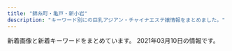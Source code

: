 ```yaml
---
title: "錦糸町・亀戸・新小岩"
description: "キーワード別にの巨乳アジアン・チャイナエステ嬢情報をまとめました。"
---
```


新着画像と新着キーワードをまとめています。
2021年03月10日の情報です。

<DmmAffiliateIns />
<KeywordTable
  shops={
    [
    {
        "keywords": {
            "D": 3,
            "86": 3
        },
        "station": "JR\u5c0f\u5ca9\u99c5",
        "name": "\u3042\u3044\u3053",
        "img_links": [
            "http://www.aierwtbn.xyz/picture/face.png",
            "http://www.aierwtbn.xyz/uploads/210223/1-210223145K0W7.jpg",
            "http://www.aierwtbn.xyz/picture/pick.png",
            "http://www.aierwtbn.xyz/picture/bj2.jpg",
            "http://www.aierwtbn.xyz/picture/r3.jpg",
            "http://www.aierwtbn.xyz/uploads/210223/1-210223145H63H.jpg",
            "http://www.aierwtbn.xyz/uploads/210223/1-210223145KR53.jpg",
            "http://www.aierwtbn.xyz/picture/r2.jpg",
            "http://www.aierwtbn.xyz/uploads/210223/1-210223145I5F4.jpg",
            "http://www.aierwtbn.xyz/picture/top.png",
            "http://www.aierwtbn.xyz/picture/end.png",
            "http://www.aierwtbn.xyz/picture/r4.jpg",
            "http://www.aierwtbn.xyz/uploads/210223/1-210223145F5H5.jpg",
            "http://www.aierwtbn.xyz/uploads/210223/1-210223145G3595.jpg",
            "http://www.aierwtbn.xyz/picture/r5.jpg",
            "http://www.aierwtbn.xyz/picture/news.png",
            "http://www.aierwtbn.xyz/picture/r1.jpg",
            "http://www.aierwtbn.xyz/picture/s_staff.jpg"
        ],
        "url": "http://www.aierwtbn.xyz/"
    },
    {
        "keywords": {},
        "station": "JR\u4e80\u6238\u99c5\u6771\u53e3",
        "url": "http://mirage.sweet-relaxation.com/",
        "img_links": [
            "http://mirage.sweet-relaxation.com/img/slick/sl-6.jpg",
            "http://mirage.sweet-relaxation.com/img/treatment/body-01.jpg",
            "http://mirage.sweet-relaxation.com/img/slick/sl-3.jpg",
            "http://mirage.sweet-relaxation.com/img/treatment/ashitsubo-01.jpg",
            "http://mirage.sweet-relaxation.com/img/slick/sl-1.jpg",
            "http://mirage.sweet-relaxation.com/img/treatment/aroma-01.jpg",
            "http://mirage.sweet-relaxation.com/img/slick/sl-4.jpg",
            "http://mirage.sweet-relaxation.com/img/slick/sl-5.jpg",
            "http://mirage.sweet-relaxation.com/img/slick/sl-2.jpg",
            "http://mirage.sweet-relaxation.com/img/slick/sl-7.jpg"
        ],
        "name": "Mirage\uff5e\u30df\u30e9\u30fc\u30b8\u30e5\uff5e"
    },
    {
        "keywords": {},
        "img_links": [
            "http://shizuku2009.com/staff/5/1.jpg",
            "http://shizuku2009.com/images/index_17.jpg",
            "http://shizuku2009.com/images/staff_12.jpg",
            "http://shizuku2009.com/staff/2/1.jpg",
            "http://shizuku2009.com/images/index_07.jpg",
            "http://shizuku2009.com/images/index_10.jpg",
            "http://shizuku2009.com/staff/3/1.jpg",
            "http://shizuku2009.com/images/index_14.jpg",
            "http://shizuku2009.com/images/staff_15.jpg",
            "http://shizuku2009.com/staff/1/1.jpg",
            "http://shizuku2009.com/images/index_15.jpg",
            "http://shizuku2009.com/images/index_06.jpg",
            "http://shizuku2009.com/images/index_20.jpg",
            "http://shizuku2009.com/images/index_09.jpg",
            "http://shizuku2009.com/staff/4/1.jpg",
            "http://shizuku2009.com/images/index_02.jpg",
            "http://shizuku2009.com/images/index_13.jpg",
            "http://shizuku2009.com/staff/6/1.jpg",
            "http://shizuku2009.com/images/index_05.jpg",
            "http://shizuku2009.com/images/index_19.jpg",
            "http://shizuku2009.com/images/index_04.jpg",
            "http://shizuku2009.com/images/index_08.jpg",
            "http://shizuku2009.com/images/service_13.jpg"
        ],
        "name": "\u79cb",
        "station": "\u9752\u7825\u99c5A2\u51fa\u53e3",
        "url": "http://shizuku2009.com/"
    },
    {
        "keywords": {
            "\u5de8\u4e73": 13,
            "C": 41,
            "83": 13,
            "\u4e73": 13,
            "82": 13,
            "94": 13,
            "90": 26,
            "E": 13
        },
        "url": "http://hani-est.xyz/",
        "station": "\u897f\u5927\u5cf6\u99c5A1\u51fa\u53e3",
        "img_links": [
            "http://hani-est.xyz/images/g2.jpg",
            "http://hani-est.xyz/images/g4.jpg",
            "http://hani-est.xyz/images/zi-newface.png",
            "http://hani-est.xyz/images/zi-staff.png",
            "http://hani-est.xyz/images/zi-service.png",
            "http://hani-est.xyz/images/g6.jpg",
            "http://hani-est.xyz/images/new1.jpg",
            "http://hani-est.xyz/images/zi-ao.png",
            "http://hani-est.xyz/images/zi-pri.png",
            "http://hani-est.xyz/images/top.jpg",
            "http://hani-est.xyz/images/g5.jpg",
            "http://hani-est.xyz/images/banna2.jpg",
            "http://hani-est.xyz/images/g1.jpg",
            "http://hani-est.xyz/images/banna.jpg",
            "http://hani-est.xyz/images/a1.jpg",
            "http://hani-est.xyz/images/banna1.jpg"
        ],
        "name": "\u871c\u82b1"
    },
    {
        "station": "JR\u5c0f\u5ca9\u99c5\u5317\u53e3",
        "name": "\u30de\u30ea\u30a2\u30d9\u30fc\u30e9",
        "img_links": [
            "http://mariabella.ies.fun/images/news.jpg",
            "http://mariabella.ies.fun/images/ac2.jpg",
            "http://mariabella.ies.fun/images/r05.jpg",
            "http://mariabella.ies.fun/images/info.jpg",
            "http://mariabella.ies.fun/photos/sites/45/2020/01/2020012420100278.jpeg",
            "http://mariabella.ies.fun/images/r06.jpg",
            "http://mariabella.ies.fun/images/mobile.jpg",
            "http://mariabella.ies.fun/images/r04.jpg",
            "http://mariabella.ies.fun/photos/sites/45/2019/09/2019092717170772.jpeg",
            "http://mariabella.ies.fun/images/pick.jpg",
            "http://mariabella.ies.fun/images/ac3.jpg",
            "http://mariabella.ies.fun/images/r02.jpg",
            "http://mariabella.ies.fun/images/r01.jpg",
            "http://mariabella.ies.fun/images/r03.jpg",
            "http://mariabella.ies.fun/photos/sites/45/2019/09/2019091016323921.jpeg",
            "http://mariabella.ies.fun/images/top.png",
            "http://mariabella.ies.fun/images/ac1.jpg",
            "http://mariabella.ies.fun/images/s-staff.jpg",
            "http://mariabella.ies.fun/photos/sites/45/2018/06/2018062706422857.jpg",
            "http://mariabella.ies.fun/images/s-recriut.jpg",
            "http://mariabella.ies.fun/images/r09.jpg",
            "http://mariabella.ies.fun/images/mobile1.jpg",
            "http://mariabella.ies.fun/images/r07.jpg"
        ],
        "url": "http://mariabella.ies.fun/",
        "keywords": {
            "E": 3,
            "\u30bb\u30af\u30b7\u30fc": 3
        }
    },
    {
        "keywords": {},
        "img_links": [
            "http://dccompanyqoo10.cafe24.com/tiffany/images/common/header.png",
            "http://dccompanyqoo10.cafe24.com/tiffany/images/top/store_bg.png",
            "http://dccompanyqoo10.cafe24.com/tiffany/images/store/store.png"
        ],
        "station": "JR\u9326\u7cf8\u753a\u99c5\u5357\u53e3",
        "url": "http://cherry-esthe.com/",
        "name": "Cherry"
    },
    {
        "img_links": [
            "http://www.o-miyabi.com/s/images/pc.png",
            "http://www.o-miyabi.com/images/index_05.jpg",
            "http://www.o-miyabi.com/images/index_03.jpg",
            "http://www.o-miyabi.com/images/staff_09.jpg",
            "http://www.o-miyabi.com/images/upload/thumb/7713de024ddc43e7.jpg",
            "http://www.o-miyabi.com/images/upload/thumb/72ffa1fb925d394b.jpg",
            "http://www.o-miyabi.com/images/upload/thumb/0981f77ac0a1e07f.jpg",
            "http://www.o-miyabi.com/s/image/nav_sys.png",
            "http://www.o-miyabi.com/images/upload/thumb/928147996b3538a2.jpg",
            "http://www.o-miyabi.com/s/uploads/02.jpg",
            "http://www.o-miyabi.com/s/images/slider/3.jpg",
            "http://www.o-miyabi.com/images/index_18.jpg",
            "http://www.o-miyabi.com/images/rec.jpg",
            "http://www.o-miyabi.com/s/image/nav_top.png",
            "http://www.o-miyabi.com/images/movie_09.jpg",
            "http://www.o-miyabi.com/s/images/slider/1.jpg",
            "http://www.o-miyabi.com/images/index_07.jpg",
            "http://www.o-miyabi.com/images/info_09.jpg",
            "http://www.o-miyabi.com/s/images/okubokomachi.jpg",
            "http://www.o-miyabi.com/s/images/service_07.png",
            "http://www.o-miyabi.com/s/images/t3.jpg",
            "http://www.o-miyabi.com/s/uploads/04.jpg",
            "http://www.o-miyabi.com/images/index_02.jpg",
            "http://www.o-miyabi.com/images/index_10.jpg",
            "http://www.o-miyabi.com/images/index_13.jpg",
            "http://www.o-miyabi.com/s/images/top_2.jpg",
            "http://www.o-miyabi.com/s/uploads/07.jpg",
            "http://www.o-miyabi.com/s/uploads/03.jpg",
            "http://www.o-miyabi.com/images/upload/thumb/301c9a35b11a384f.jpg",
            "http://www.o-miyabi.com/s/uploads/06.jpg",
            "http://www.o-miyabi.com/s/images/t1.jpg",
            "http://www.o-miyabi.com/s/images/t2.jpg",
            "http://www.o-miyabi.com/images/index_19.jpg",
            "http://www.o-miyabi.com/s/image/nav_manga.png",
            "http://www.o-miyabi.com/images/upload/thumb/04d21d82d11bc049.jpg",
            "http://www.o-miyabi.com/images/info.jpg",
            "http://www.o-miyabi.com/images/upload/thumb/1a8371be7358f1df.jpg",
            "http://www.o-miyabi.com/girl/01.jpg",
            "http://www.o-miyabi.com/s/images/slider/next.png",
            "http://www.o-miyabi.com/images/index_16.jpg",
            "http://www.o-miyabi.com/s/images/iphone.png",
            "http://www.o-miyabi.com/images/index_14.jpg",
            "http://www.o-miyabi.com/images/upload/thumb/db15ea2226867103.jpg",
            "http://www.o-miyabi.com/images/index_04.jpg",
            "http://www.o-miyabi.com/s/image/nav_topics.png",
            "http://www.o-miyabi.com/images/index_06.jpg",
            "http://www.o-miyabi.com/images/upload/thumb/0dc07af1006255fa.jpg",
            "http://www.o-miyabi.com/s/uploads/08.jpg",
            "http://www.o-miyabi.com/s/images/tel.png",
            "http://www.o-miyabi.com/s/images/service_01.png",
            "http://www.o-miyabi.com/s/images/slider/2.jpg",
            "http://www.o-miyabi.com/images/rec_09.jpg",
            "http://www.o-miyabi.com/s/image/nav_hotel.png",
            "http://www.o-miyabi.com/s/images/slider/prev.png",
            "http://www.o-miyabi.com/images/info_02.jpg",
            "http://www.o-miyabi.com/s/images/service_03.png",
            "http://www.o-miyabi.com/s/uploads/01.jpg",
            "http://www.o-miyabi.com/images/upload/thumb/57af63e7ff71466b.jpg",
            "http://www.o-miyabi.com/s/image/nav_cast.png",
            "http://www.o-miyabi.com/images/upload/thumb/6fceb6aef71115ac.jpg",
            "http://www.o-miyabi.com/images/index_01.jpg",
            "http://www.o-miyabi.com/images/index_09.jpg",
            "http://www.o-miyabi.com/images/upload/thumb/6d7987cae648e809.jpg",
            "http://www.o-miyabi.com/images/upload/thumb/51d074f8f9cdb905.jpg",
            "http://www.o-miyabi.com/images/upload/thumb/e12bb065f2380463.jpg"
        ],
        "station": "JR\u65b0\u5c0f\u5ca9\u99c5\u5357\u53e3",
        "name": "\u96c5\u82b3",
        "keywords": {
            "H": 2,
            "D": 4,
            "98": 2,
            "C": 12,
            "86": 2,
            "89": 6,
            "84": 2,
            "85": 4
        },
        "url": "http://www.o-miyabi.com/"
    },
    {
        "img_links": [
            "http://miyabi-aroma.xyz/images/nav/nav-sys.jpg",
            "http://miyabi-aroma.xyz/images/staff/3/rina.jpg",
            "http://miyabi-aroma.xyz/images/staff/3/yaya2.jpg",
            "http://miyabi-aroma.xyz/images/3/1.jpg",
            "http://miyabi-aroma.xyz/images/staff/3/miya2.jpg",
            "http://miyabi-aroma.xyz/images/staff/3/miya.jpg",
            "http://miyabi-aroma.xyz/images/index-rose_02.png",
            "http://miyabi-aroma.xyz/images/index-rose_09.png",
            "http://miyabi-aroma.xyz/images/staff/3/rina2.jpg",
            "http://miyabi-aroma.xyz/images/staff/3/yami.jpg",
            "http://miyabi-aroma.xyz/images/nav/nav-info.jpg",
            "http://miyabi-aroma.xyz/images/index-rose_04.png",
            "http://miyabi-aroma.xyz/images/1801706901.jpg",
            "http://miyabi-aroma.xyz/images/index-rose_13.png",
            "http://miyabi-aroma.xyz/images/staff/3/yaya1.jpg",
            "http://miyabi-aroma.xyz/images/nav/nav-staff.jpg",
            "http://miyabi-aroma.xyz/images/3/2.jpg",
            "http://miyabi-aroma.xyz/images/nav/nav-job.jpg",
            "http://miyabi-aroma.xyz/images/shishu/se2.jpg",
            "http://miyabi-aroma.xyz/images/staff/3/kiki.jpg",
            "http://miyabi-aroma.xyz/images/11.png",
            "http://miyabi-aroma.xyz/images/shishu/se1.jpg",
            "http://miyabi-aroma.xyz/images/staff/3/ami2.jpg",
            "http://miyabi-aroma.xyz/images/staff/3/ami.jpg",
            "http://miyabi-aroma.xyz/images/index-rose_07.png",
            "http://miyabi-aroma.xyz/images/staff/3/kiki2.jpg"
        ],
        "url": "http://miyabi-aroma.xyz/",
        "station": "JR\u4e80\u6238\u99c5\u6771\u53e3",
        "keywords": {
            "C": 7
        },
        "name": "\u685c"
    },
    {
        "station": "JR\u9326\u7cf8\u753a\u99c5",
        "img_links": [
            "http://nanaesute.pw/images/flash.jpg",
            "http://nanaesute.pw/images/g3.jpg",
            "http://nanaesute.pw/images/top_bn2.jpg",
            "http://nanaesute.pw/images/side3.png",
            "http://nanaesute.pw/images/flash1.jpg",
            "http://nanaesute.pw/images/g1.jpg",
            "http://nanaesute.pw/images/top.png",
            "http://nanaesute.pw/images/top_bn1.jpg"
        ],
        "name": "\u306a\u306a",
        "url": "http://nanaesute.pw/",
        "keywords": {
            "C": 7
        }
    },
    {
        "name": "Aria\uff5e\u30a2\u30ea\u30a2\uff5e",
        "station": "JR\u5c0f\u5ca9\u99c5\u5317\u53e3",
        "keywords": {},
        "img_links": [
            "http://aria.tokyo-relaxtime.asia/img/cast/yuri-03.jpg",
            "http://aria.tokyo-relaxtime.asia/img/slick/st-4.jpg",
            "http://aria.tokyo-relaxtime.asia/img/cast/miki-01.jpg",
            "http://aria.tokyo-relaxtime.asia/img/cast/rina-04.jpg",
            "http://aria.tokyo-relaxtime.asia/img/cast/aki-02.jpg",
            "http://aria.tokyo-relaxtime.asia/img/cast/yumi-02.jpg",
            "http://aria.tokyo-relaxtime.asia/img/cast/aya-02.jpg",
            "http://aria.tokyo-relaxtime.asia/img/cast/apple-04.jpg",
            "http://aria.tokyo-relaxtime.asia/img/cast/nana-04.jpg",
            "http://aria.tokyo-relaxtime.asia/img/cast/coco-03.jpg",
            "http://aria.tokyo-relaxtime.asia/img/cast/rina-03.jpg",
            "http://aria.tokyo-relaxtime.asia/img/interior/lobby-1.jpg",
            "http://aria.tokyo-relaxtime.asia/img/cast/aki-01.jpg",
            "http://aria.tokyo-relaxtime.asia/img/cast/yuri-01.jpg",
            "http://aria.tokyo-relaxtime.asia/img/cast/risa-04.jpg",
            "http://aria.tokyo-relaxtime.asia/img/cast/nana-01.jpg",
            "http://aria.tokyo-relaxtime.asia/img/cast/aya-03.jpg",
            "http://aria.tokyo-relaxtime.asia/img/interior/corridor-1.jpg",
            "http://aria.tokyo-relaxtime.asia/img/cast/aya-01.jpg",
            "http://aria.tokyo-relaxtime.asia/img/cast/risa-03.jpg",
            "http://aria.tokyo-relaxtime.asia/img/cast/aya-04.jpg",
            "http://aria.tokyo-relaxtime.asia/img/slick/st-1.jpg",
            "http://aria.tokyo-relaxtime.asia/img/cast/yaya-02.jpg",
            "http://aria.tokyo-relaxtime.asia/img/slick/st-3.jpg",
            "http://aria.tokyo-relaxtime.asia/img/cast/aki-03.jpg",
            "http://aria.tokyo-relaxtime.asia/img/cast/nana-03.jpg",
            "http://aria.tokyo-relaxtime.asia/img/slick/st-5.jpg",
            "http://aria.tokyo-relaxtime.asia/img/slick/st-2.jpg",
            "http://aria.tokyo-relaxtime.asia/img/cast/yaya-01.jpg",
            "http://aria.tokyo-relaxtime.asia/img/cast/risa-02.jpg",
            "http://aria.tokyo-relaxtime.asia/img/cast/yumi-03.jpg",
            "http://aria.tokyo-relaxtime.asia/img/cast/nana-02.jpg",
            "http://aria.tokyo-relaxtime.asia/img/cast/miki-02.jpg",
            "http://aria.tokyo-relaxtime.asia/img/cast/rina-02.jpg",
            "http://aria.tokyo-relaxtime.asia/img/cast/yaya-04.jpg",
            "http://aria.tokyo-relaxtime.asia/img/cast/miki-04.jpg",
            "http://aria.tokyo-relaxtime.asia/img/cast/yuri-04.jpg",
            "http://aria.tokyo-relaxtime.asia/img/cast/coco-04.jpg",
            "http://aria.tokyo-relaxtime.asia/img/cast/apple-03.jpg",
            "http://aria.tokyo-relaxtime.asia/img/cast/coco-01.jpg",
            "http://aria.tokyo-relaxtime.asia/img/cast/risa-01.jpg",
            "http://aria.tokyo-relaxtime.asia/img/cast/yumi-01.jpg",
            "http://aria.tokyo-relaxtime.asia/img/cast/miki-03.jpg",
            "http://aria.tokyo-relaxtime.asia/img/cast/apple-01.jpg",
            "http://aria.tokyo-relaxtime.asia/img/cast/coco-02.jpg",
            "http://aria.tokyo-relaxtime.asia/img/cast/aki-04.jpg",
            "http://aria.tokyo-relaxtime.asia/img/cast/yumi-04.jpg",
            "http://aria.tokyo-relaxtime.asia/img/cast/rina-01.jpg",
            "http://aria.tokyo-relaxtime.asia/img/cast/apple-02.jpg",
            "http://aria.tokyo-relaxtime.asia/img/cast/yaya-03.jpg"
        ],
        "url": "http://aria.tokyo-relaxtime.asia/"
    },
    {
        "img_links": [
            "http://y-rlx.net/girl/02.jpg",
            "http://y-rlx.net/girl/09a.jpg",
            "http://y-rlx.net/images/index_11.jpg",
            "http://y-rlx.net/girl/03.jpg",
            "http://y-rlx.net/girl/09.jpg",
            "http://y-rlx.net/images/info.png",
            "http://y-rlx.net/images/acc_16.jpg",
            "http://y-rlx.net/images/acc_tit01.jpg",
            "http://y-rlx.net/girl/07.jpg",
            "http://y-rlx.net/girl/05.jpg",
            "http://y-rlx.net/images/sys_16.jpg",
            "http://y-rlx.net/images/sys.jpg",
            "http://y-rlx.net/images/index_21.jpg",
            "http://y-rlx.net/images/line.jpg",
            "http://y-rlx.net/images/index_19.png",
            "http://y-rlx.net/images/index_10.jpg",
            "http://y-rlx.net/images/index_13.jpg",
            "http://y-rlx.net/images/acc_tit.jpg",
            "http://y-rlx.net/girl/010a.jpg",
            "http://y-rlx.net/images/index_14.png",
            "http://y-rlx.net/images/index_12.jpg",
            "http://y-rlx.net/images/acc_tit03.jpg",
            "http://y-rlx.net/images/index_06.png",
            "http://y-rlx.net/images/index_07.png",
            "http://y-rlx.net/images/03.png",
            "http://y-rlx.net/images/01.png",
            "http://y-rlx.net/images/index_16.png",
            "http://y-rlx.net/girl/010.jpg",
            "http://y-rlx.net/images/staff_16.jpg",
            "http://y-rlx.net/girl/p01.jpg",
            "http://y-rlx.net/girl/05a.jpg",
            "http://y-rlx.net/girl/01.jpg",
            "http://y-rlx.net/images/index_04.png",
            "http://y-rlx.net/images/rex_16.jpg",
            "http://y-rlx.net/images/rec_16.jpg",
            "http://y-rlx.net/images/rec.jpg",
            "http://y-rlx.net/images/index_23.jpg",
            "http://y-rlx.net/images/index_09.jpg",
            "http://y-rlx.net/girl/06.jpg",
            "http://y-rlx.net/girl/07a.jpg",
            "http://y-rlx.net/images/index_02.png",
            "http://y-rlx.net/images/index_08.jpg",
            "http://y-rlx.net/girl/08.jpg",
            "http://y-rlx.net/girl/00.jpg",
            "http://y-rlx.net/images/02.png",
            "http://y-rlx.net/girl/03a.jpg"
        ],
        "name": "\u7f8e\u697d",
        "keywords": {
            "87": 1,
            "85": 1,
            "86": 2,
            "92": 1,
            "90": 1,
            "95": 2,
            "89": 1
        },
        "url": "http://y-rlx.net/",
        "station": "JR\u65b0\u5c0f\u5ca9\u99c5\u5357\u53e3"
    },
    {
        "keywords": {},
        "url": "http://www.hu-wa.work/",
        "name": "Angel\u2019s Smile",
        "img_links": [
            "http://www.hu-wa.work/staff/kaori.jpg",
            "http://www.hu-wa.work/images/tel.jpg",
            "http://www.hu-wa.work/img/natu2.jpg",
            "http://www.hu-wa.work/img/ayumi1.jpg",
            "http://www.hu-wa.work/images/int2.png",
            "http://www.hu-wa.work/images/8.png",
            "http://www.hu-wa.work/images/head.jpg",
            "http://www.hu-wa.work/img/mimi2.jpg",
            "http://www.hu-wa.work/img/mimi1.jpg",
            "http://www.hu-wa.work/staff/natu.jpg",
            "http://www.hu-wa.work/images/4.png",
            "http://www.hu-wa.work/images/s1.png",
            "http://www.hu-wa.work/img/natu1.jpg",
            "http://www.hu-wa.work/images/2.png",
            "http://www.hu-wa.work/staff/yuna.jpg",
            "http://www.hu-wa.work/img/kaori1.jpg",
            "http://www.hu-wa.work/staff/miki.jpg",
            "http://www.hu-wa.work/img/maya1.jpg",
            "http://www.hu-wa.work/staff/ayumi.jpg",
            "http://www.hu-wa.work/images/3.png",
            "http://www.hu-wa.work/images/5.png",
            "http://www.hu-wa.work/images/staff_t.jpg",
            "http://www.hu-wa.work/images/ta.jpg",
            "http://www.hu-wa.work/img/miki1.jpg",
            "http://www.hu-wa.work/images/sys.png",
            "http://www.hu-wa.work/images/interior_t.jpg",
            "http://www.hu-wa.work/staff/maya.jpg",
            "http://www.hu-wa.work/images/6.png",
            "http://www.hu-wa.work/staff/mimi.jpg",
            "http://www.hu-wa.work/images/news.png",
            "http://www.hu-wa.work/images/int1.png",
            "http://www.hu-wa.work/img/yuna1.jpg",
            "http://www.hu-wa.work/images/7.png"
        ],
        "station": "JR\u5c0f\u5ca9\u99c5\u5357\u53e3"
    },
    {
        "station": "JR\u9326\u7cf8\u753a\u5357\u53e3",
        "url": "http://harunohana.jpest.net/",
        "name": "\u6625\u306e\u82b1",
        "img_links": [
            "http://harunohana.jpest.net/uploads//sites/38/2021/02/pick-tit.png",
            "http://harunohana.jpest.net/uploads//sites/38/elementor/thumbs/c1-p3a4bw5e1kwi5v056or06ljv5c0e005xwohq00tseg.jpg",
            "http://harunohana.jpest.net/uploads//sites/38/2021/02/c2.jpg",
            "http://harunohana.jpest.net/uploads//sites/38/2021/02/tel_pickup.png",
            "http://harunohana.jpest.net/uploads//sites/38/2021/02/tel_staff.png",
            "http://harunohana.jpest.net/uploads//sites/38/2021/02/info-tit.png",
            "http://harunohana.jpest.net/uploads//sites/38/2021/03/g1.jpg",
            "http://harunohana.jpest.net/uploads//sites/38/2021/03/1.jpg",
            "http://harunohana.jpest.net/uploads//sites/38/2021/02/ditiao-1.png",
            "http://harunohana.jpest.net/uploads//sites/38/2021/02/tel_info.png",
            "http://harunohana.jpest.net/uploads//sites/38/2021/02/c3.jpg",
            "http://harunohana.jpest.net/uploads//sites/38/2021/02/mobile.jpg",
            "http://harunohana.jpest.net/uploads//sites/38/elementor/thumbs/c3-p3a4c1sf6l483iry9r6rlk4mpn8la6sbxgemvolfd4.jpg",
            "http://harunohana.jpest.net/uploads//sites/38/2021/03/g3.jpg",
            "http://harunohana.jpest.net/uploads//sites/38/2021/03/g2.jpg",
            "http://harunohana.jpest.net/uploads//sites/38/2021/02/mobile-tit.png",
            "http://harunohana.jpest.net/uploads//sites/38/2021/02/xian.jpg",
            "http://harunohana.jpest.net/uploads//sites/38/elementor/thumbs/g3-p3mbdh0sfjb37s5dl0oi5txkdr5uasv3te8udptyvk.jpg",
            "http://harunohana.jpest.net/uploads//sites/38/2021/02/c6.jpg",
            "http://harunohana.jpest.net/uploads//sites/38/2021/02/tel_top.png",
            "http://harunohana.jpest.net/uploads//sites/38/elementor/thumbs/g2-p3mbcgd30zwwmzmmj2u1yl6l7q6iyltkocswnxcbm8.jpg",
            "http://harunohana.jpest.net/uploads//sites/38/elementor/thumbs/c5-p3a4c3o3k96sqqp7ys00qjnjwezbpkzslpplu8in0o.jpg",
            "http://harunohana.jpest.net/uploads//sites/38/elementor/thumbs/g4-p3mbec1gp2hjuwwbjw36y43rzgwycta8xnrv7ujz68.jpg",
            "http://harunohana.jpest.net/uploads//sites/38/elementor/thumbs/c2-p3a4by12f8z2t2xevpk9bl2sc3r4fedekxsoykr020.jpg",
            "http://harunohana.jpest.net/uploads//sites/38/2021/02/c5.jpg",
            "http://harunohana.jpest.net/uploads//sites/38/elementor/thumbs/g1-p3mbbo5xbyuayorl3qn8vsare61ijopmkh8c9mi4sw.jpg",
            "http://harunohana.jpest.net/uploads//sites/38/2021/02/c1.jpg",
            "http://harunohana.jpest.net/uploads//sites/38/2021/02/staff-tit.png",
            "http://harunohana.jpest.net/uploads//sites/38/2021/02/c4.jpg",
            "http://harunohana.jpest.net/uploads//sites/38/2021/02/top-3.png",
            "http://harunohana.jpest.net/uploads//sites/38/2021/02/news-tit.png"
        ],
        "keywords": {
            "C": 22
        }
    },
    {
        "name": "\u30c9\u30e9\u3048\u3082\u3093",
        "station": "JR\u4e80\u6238\u99c5\u5317\u53e3",
        "url": "https://doraimon.tyo.cm/",
        "img_links": [
            "https://doraimon.tyo.cm/images/link.jpg",
            "https://doraimon.tyo.cm/photos/sites/32/2021/03/2021030207304862.jpg",
            "https://doraimon.tyo.cm/photos/sites/32/2021/03/2021030207310114.jpg",
            "https://doraimon.tyo.cm/photos/sites/32/2021/03/2021030207305994.jpg",
            "https://doraimon.tyo.cm/images/s_face.jpg",
            "https://doraimon.tyo.cm/photos/sites/32/2021/03/2021030207304993.jpg",
            "https://doraimon.tyo.cm/images/s_news.jpg",
            "https://doraimon.tyo.cm/images/mobile.jpg",
            "https://doraimon.tyo.cm/images/top.jpg",
            "https://doraimon.tyo.cm/images/staff_line.jpg"
        ],
        "keywords": {
            "D": 4,
            "85": 2,
            "86": 2
        }
    },
    {
        "url": "http://yousei.xyz/",
        "name": "Remoon",
        "keywords": {},
        "station": "JR\u4e80\u6238\u99c5\u6771\u53e3",
        "img_links": [
            "http://yousei.xyz/images/g1.jpg",
            "http://yousei.xyz/images/g4.jpg",
            "http://yousei.xyz/images/g6.jpg",
            "http://yousei.xyz/images/r4.jpg",
            "http://yousei.xyz/images/mobile.jpg",
            "http://yousei.xyz/images/r3.jpg",
            "http://yousei.xyz/images/g2.jpg",
            "http://yousei.xyz/images/r2.jpg",
            "http://yousei.xyz/images/g3.jpg",
            "http://yousei.xyz/images/recuit.jpg",
            "http://yousei.xyz/images/g5.jpg",
            "http://yousei.xyz/images/mob.png",
            "http://yousei.xyz/images/r1.jpg",
            "http://yousei.xyz/images/top.png"
        ]
    },
    {
        "keywords": {},
        "name": "\u842c\u751f\u697c",
        "station": "JR\u4e80\u6238\u99c5\u5317\u53e3",
        "img_links": [
            "https://kameido-massage.com/button/blog.png",
            "https://kameido-massage.com/staff/erika-s1.jpg",
            "https://kameido-massage.com/images/top2.jpg",
            "https://kameido-massage.com/images/qrcode.png",
            "https://kameido-massage.com/button/home.png",
            "https://kameido-massage.com/2020/03/28/nana-s1.jpg",
            "https://kameido-massage.com/staff/erika-l1.jpg",
            "https://kameido-massage.com/2019/12/25/mika-s1.jpg",
            "https://kameido-massage.com/icon/twitter.png",
            "https://kameido-massage.com/images/clear.png",
            "https://kameido-massage.com/2019/11/10/erika-s1.jpg",
            "https://kameido-massage.com/images/main-top.jpg",
            "https://kameido-massage.com/menu/staff.png",
            "https://kameido-massage.com/menu/info.png",
            "https://kameido-massage.com/images/main-small.jpg",
            "https://kameido-massage.com/images/flower.png",
            "https://kameido-massage.com/2019/10/29/yuri-s1.jpg",
            "https://kameido-massage.com/staff/yuki-s1.jpg",
            "https://kameido-massage.com/menu/home.png",
            "https://kameido-massage.com/icon/line.png",
            "https://kameido-massage.com/menu/blog.png",
            "https://kameido-massage.com/images/footer-r.png",
            "https://kameido-massage.com/images/top1.jpg",
            "https://kameido-massage.com/2020/05/15/kazumi-s1.jpg",
            "https://kameido-massage.com/2019/11/02/yuka-s1.jpg",
            "https://kameido-massage.com/staff/yuki-l1.jpg",
            "https://kameido-massage.com/images/header3.png",
            "https://kameido-massage.com/icon/facebook.png",
            "https://kameido-massage.com/staff/mirei-s1.jpg",
            "https://kameido-massage.com/button/staff.png",
            "https://kameido-massage.com/staff/yuka-s1.jpg",
            "https://kameido-massage.com/staff/nana-l1.jpg",
            "https://kameido-massage.com/icon/yelp.png",
            "https://kameido-massage.com/staff/nana-s1.jpg",
            "https://scdn.line-apps.com/n/line_add_friends/btn/ja.png",
            "https://kameido-massage.com/staff/mimi-s1.jpg",
            "https://kameido-massage.com/images/main-sp.jpg",
            "https://kameido-massage.com/link/mens-esthe.png",
            "https://kameido-massage.com/2020/07/17/mika-s1.jpg",
            "https://kameido-massage.com/staff/yuka-l1.jpg",
            "https://kameido-massage.com/images/footer-l.png",
            "https://kameido-massage.com/images/top3.jpg"
        ],
        "url": "https://kameido-massage.com/"
    },
    {
        "img_links": [
            "http://www.awawa-es.info/img/rm.jpg",
            "http://www.awawa-es.info/photo/home/4051599894438.jpg",
            "http://www.awawa-es.info/photo/202009/15998945321509738889.jpeg",
            "http://www.awawa-es.info/img/images/sys_06.png",
            "http://www.awawa-es.info/photo/202002/1580956374749618033.jpg",
            "http://www.awawa-es.info/img/h1.png",
            "http://www.awawa-es.info/photo/202009/15998944321424280736.jpeg",
            "http://www.awawa-es.info/img/h3.png",
            "http://www.awawa-es.info/p/3.jpg",
            "http://www.awawa-es.info/p/bb.jpg",
            "http://www.awawa-es.info/img/h2.png",
            "http://www.awawa-es.info/photo/home/4241374197436.jpg",
            "http://www.awawa-es.info/img/hjob.png",
            "http://www.awawa-es.info/img/images/sys_02.png",
            "http://www.awawa-es.info/p/1.jpg",
            "http://www.awawa-es.info/img/return.png",
            "http://www.awawa-es.info/img/images/sys_05.png",
            "http://www.awawa-es.info/img/images/sys_03.png",
            "http://www.awawa-es.info/photo/202011/1604645058826879711.png",
            "http://www.awawa-es.info/img/hstaff.png",
            "http://www.awawa-es.info/img/acc.png",
            "http://www.awawa-es.info/p/aa.jpg",
            "http://www.awawa-es.info/photo/201307/1374197215469380174.jpg",
            "http://www.awawa-es.info/img/sd.png",
            "http://www.awawa-es.info/img/tmp.jpg",
            "http://www.awawa-es.info/img/hsys.png",
            "http://www.awawa-es.info/img/hinfo.png",
            "http://www.awawa-es.info/p/cc.jpg",
            "http://www.awawa-es.info/img/s1.jpg",
            "http://www.awawa-es.info/photo/home/5241604645075.jpg",
            "http://www.awawa-es.info/photo/home/3281580956380.jpg",
            "http://www.awawa-es.info/img/i2.jpg",
            "http://www.awawa-es.info/img/images/sys_01.png",
            "http://www.awawa-es.info/p/2.jpg",
            "http://www.awawa-es.info/p/4.jpg",
            "http://www.awawa-es.info/photo/201307/13741973921454741938.jpg",
            "http://www.awawa-es.info/img/s2.jpg",
            "http://www.awawa-es.info/img/i1.jpg",
            "http://www.awawa-es.info/img/images/sys_04.png",
            "http://www.awawa-es.info/img/bottom.jpg",
            "http://www.awawa-es.info/photo/home/2391374197264.jpg"
        ],
        "station": "JR\u9326\u7cf8\u753a\u99c5\u5357\u53e3",
        "url": "http://www.awawa-es.info/",
        "name": "\u3042\u308f\u308f",
        "keywords": {
            "89": 4,
            "D": 8,
            "85": 4,
            "87": 2
        }
    },
    {
        "url": "http://ipidiw.com/relaxnomori/",
        "name": "\u30ea\u30e9\u30c3\u30af\u30b9\u306e\u68ee",
        "station": "\u68ee\u4e0b\u99c5A4\u53e3",
        "img_links": [
            "http://ipidiw.com/relaxnomori/user_data/00000018.jpg",
            "http://ipidiw.com/relaxnomori/user_data/00000017.jpg",
            "http://ipidiw.com/relaxnomori/user_data/00000020.jpg",
            "http://ipidiw.com/relaxnomori/images/tp.png",
            "http://ipidiw.com/relaxnomori/images/rem.jpg",
            "http://ipidiw.com/relaxnomori/images/tt.jpg",
            "http://ipidiw.com/relaxnomori/images/interior.png",
            "http://ipidiw.com/relaxnomori/images/staff_t.jpg",
            "http://ipidiw.com/relaxnomori/images/news.jpg",
            "http://ipidiw.com/relaxnomori/images/interior_t.jpg",
            "http://ipidiw.com/relaxnomori/user_data/00000019.jpg",
            "http://ipidiw.com/relaxnomori/images/mobile.jpg"
        ],
        "keywords": {
            "90": 2,
            "86": 1,
            "93": 1
        }
    },
    {
        "url": "http://www.himawari-shinkoiwa.com/",
        "keywords": {
            "C": 11,
            "86": 2,
            "D": 4,
            "E": 2,
            "87": 4
        },
        "station": "JR\u65b0\u5c0f\u5ca9\u99c5\u5357\u53e3",
        "img_links": [
            "http://www.himawari-shinkoiwa.com/files/002-02.jpg",
            "http://www.himawari-shinkoiwa.com/img/move.jpg",
            "http://www.himawari-shinkoiwa.com/images/slider/1.jpg",
            "http://www.himawari-shinkoiwa.com/img/ttl_move.png",
            "http://www.himawari-shinkoiwa.com/files/001.jpg",
            "http://www.himawari-shinkoiwa.com/img/goback.jpg",
            "http://www.himawari-shinkoiwa.com/files/002.jpg",
            "http://www.himawari-shinkoiwa.com/files/003.jpg",
            "http://www.himawari-shinkoiwa.com/img/tel.png",
            "http://www.himawari-shinkoiwa.com/img/ttl_info.png",
            "http://www.himawari-shinkoiwa.com/img/btn_side_mobile.jpg",
            "http://www.himawari-shinkoiwa.com/img/pickup.jpg",
            "http://www.himawari-shinkoiwa.com/images/slider/2.jpg",
            "http://www.himawari-shinkoiwa.com/img/ttl_news.png",
            "http://www.himawari-shinkoiwa.com/img/btn_blog.png",
            "http://www.himawari-shinkoiwa.com/images/slider/3.jpg",
            "http://www.himawari-shinkoiwa.com/files/003-02.jpg",
            "http://www.himawari-shinkoiwa.com/files/001-02.jpg",
            "http://www.himawari-shinkoiwa.com/images/line.png"
        ],
        "name": "\u3072\u307e\u308f\u308a"
    },
    {
        "name": "\u5e78\u305b",
        "url": "http://www.es-royal.click/",
        "img_links": [
            "http://www.es-royal.click/images/news.png",
            "http://www.es-royal.click/images/5.jpg",
            "http://www.es-royal.click/images/4.jpg",
            "http://www.es-royal.click/images/head.jpg",
            "http://www.es-royal.click/images/int1.png",
            "http://www.es-royal.click/images/staff_t.jpg",
            "http://www.es-royal.click/images/6.jpg",
            "http://www.es-royal.click/img/miyuki1.jpg",
            "http://www.es-royal.click/img/ego1.jpg",
            "http://www.es-royal.click/images/b2.jpg",
            "http://www.es-royal.click/images/8.jpg",
            "http://www.es-royal.click/images/7.jpg",
            "http://www.es-royal.click/img/momo2.jpg",
            "http://www.es-royal.click/images/interior_t.jpg",
            "http://www.es-royal.click/images/main_footer.jpg",
            "http://www.es-royal.click/images/ta.jpg",
            "http://www.es-royal.click/images/s1.png",
            "http://www.es-royal.click/images/1.jpg",
            "http://www.es-royal.click/img/nana1.jpg",
            "http://www.es-royal.click/img/momo1.jpg",
            "http://www.es-royal.click/img/emi1.jpg",
            "http://www.es-royal.click/img/mimi1.jpg",
            "http://www.es-royal.click/images/b1.jpg",
            "http://www.es-royal.click/images/int2.png",
            "http://www.es-royal.click/img/aya1.jpg",
            "http://www.es-royal.click/images/sys1.png",
            "http://www.es-royal.click/images/mobile.jpg",
            "http://www.es-royal.click/images/9.jpg",
            "http://www.es-royal.click/images/b3.jpg",
            "http://www.es-royal.click/images/main_top.jpg"
        ],
        "keywords": {},
        "station": "\u4eac\u6210\u7acb\u77f3\u99c5\u5317\u53e3"
    },
    {
        "name": "\u7652\u3057\u306e\u6cc9",
        "station": "JR\u9326\u7cf8\u753a\u99c5\u5317\u53e3",
        "img_links": [
            "https://iyashinoizumi.com/wp-content/uploads/0731EF09-7405-4B36-8468-B17A307EB894-197x300.jpeg",
            "https://iyashinoizumi.com/wp-content/uploads/2019/06/5293C707-270F-4802-8168-1493DA07DDAE.jpeg",
            "https://iyashinoizumi.com/wp-content/uploads/7208DC4D-6E47-49CE-B1C0-3607E54E114B-210x300.jpeg",
            "https://iyashinoizumi.com/wp-content/uploads/0731EF09-7405-4B36-8468-B17A307EB894.jpeg",
            "https://iyashinoizumi.com/wp-content/uploads/5AA02D30-2C43-42C1-BE02-48E5A5C27E91-226x300.jpeg",
            "https://iyashinoizumi.com/wp-content/uploads/9B89E764-B754-425D-A9AC-BB5566FA6AC4-270x300.jpeg",
            "https://iyashinoizumi.com/wp-content/uploads/0731EF09-7405-4B36-8468-B17A307EB894-e1579436226478.jpeg",
            "https://iyashinoizumi.com/wp-content/uploads/2019/06/2DD3549C-F937-441D-B0E3-E26520ACFABD-e1559410733851.jpeg",
            "https://iyashinoizumi.com/wp-content/uploads/2019/06/001.jpg",
            "https://iyashinoizumi.com/wp-content/uploads/2019/06/43D6BE9C-43F6-45C2-95E5-E775CE725D67.jpeg",
            "https://iyashinoizumi.com/wp-content/uploads/7208DC4D-6E47-49CE-B1C0-3607E54E114B.jpeg",
            "https://iyashinoizumi.com/wp-content/uploads/hiruwari.png",
            "https://iyashinoizumi.com/wp-content/uploads/5AA02D30-2C43-42C1-BE02-48E5A5C27E91.jpeg",
            "https://iyashinoizumi.com/wp-content/uploads/9B89E764-B754-425D-A9AC-BB5566FA6AC4.jpeg",
            "https://iyashinoizumi.com/wp-content/uploads/2019/06/momoko1.jpg",
            "https://iyashinoizumi.com/wp-content/uploads/2019/06/50CD669B-0FFA-4734-B898-EB3D53E95C21.jpeg",
            "https://iyashinoizumi.com/wp-content/uploads/rin.jpg"
        ],
        "url": "https://iyashinoizumi.com/",
        "keywords": {
            "\u30bb\u30af\u30b7\u30fc": 2
        }
    },
    {
        "name": "KIRARA",
        "station": "JR\u9326\u7cf8\u753a\u99c5\u5317\u53e3",
        "url": "https://kinshicho-mensesthe.net/",
        "keywords": {
            "C": 70,
            "E": 14,
            "87": 28,
            "89": 14,
            "88": 14,
            "D": 126,
            "92": 14,
            "85": 98,
            "86": 28,
            "83": 14
        },
        "img_links": [
            "https://kinshicho-mensesthe.net/images/main-sp.jpg",
            "https://kinshicho-mensesthe.net/staff2/yuki-s1.jpg",
            "https://kinshicho-mensesthe.net/button/staff.png",
            "https://kinshicho-mensesthe.net/staff2/rui-s1.jpg",
            "https://kinshicho-mensesthe.net/staff2/yuki-l1.jpg",
            "https://kinshicho-mensesthe.net/staff2/kiki-l1.jpg",
            "https://kinshicho-mensesthe.net/staff2/yumi-l1.jpg",
            "https://kinshicho-mensesthe.net/staff2/kokomi-s1.jpg",
            "https://kinshicho-mensesthe.net/staff2/mai-l1.jpg",
            "https://kinshicho-mensesthe.net/room/6-s.jpg",
            "https://kinshicho-mensesthe.net/staff2/satomi-s1.jpg",
            "https://kinshicho-mensesthe.net/room/3-l.jpg",
            "https://kinshicho-mensesthe.net/room/esthe3.jpg",
            "https://kinshicho-mensesthe.net/mens-esthe-massage/2020/10/17/moe-s1.jpg",
            "https://kinshicho-mensesthe.net/staff2/kiki-s1.jpg",
            "https://kinshicho-mensesthe.net/staff2/sera-l1.jpg",
            "https://kinshicho-mensesthe.net/staff2/rika-s1.jpg",
            "https://kinshicho-mensesthe.net/staff2/satomi-l1.jpg",
            "https://kinshicho-mensesthe.net/staff2/rika-l1.jpg",
            "https://kinshicho-mensesthe.net/images/header3.png",
            "https://kinshicho-mensesthe.net/staff2/yuka-s1.jpg",
            "https://kinshicho-mensesthe.net/room/2-s.jpg",
            "https://kinshicho-mensesthe.net/room/4-s.jpg",
            "https://kinshicho-mensesthe.net/staff2/sora-s1.jpg",
            "https://kinshicho-mensesthe.net/images/footer-r.png",
            "https://kinshicho-mensesthe.net/staff2/sakura-l2.jpg",
            "https://kinshicho-mensesthe.net/staff2/sora-l1.jpg",
            "https://kinshicho-mensesthe.net/images/camp.png",
            "https://kinshicho-mensesthe.net/staff2/haruka-l1.jpg",
            "https://kinshicho-mensesthe.net/room/3-s.jpg",
            "https://kinshicho-mensesthe.net/images/qrcode.png",
            "https://kinshicho-mensesthe.net/staff2/sakura-s2.jpg",
            "https://kinshicho-mensesthe.net/button/blog.png",
            "https://kinshicho-mensesthe.net/staff2/rui-l1.jpg",
            "https://kinshicho-mensesthe.net/room/5-s.jpg",
            "https://kinshicho-mensesthe.net/room/5-l.jpg",
            "https://kinshicho-mensesthe.net/button/home.png",
            "https://kinshicho-mensesthe.net/staff2/saki-s1.jpg",
            "https://kinshicho-mensesthe.net/staff2/saki-l1.jpg",
            "https://kinshicho-mensesthe.net/images/clear.png",
            "https://kinshicho-mensesthe.net/mens-esthe-massage/2020/02/06/sora-s1.jpg",
            "https://kinshicho-mensesthe.net/mens-esthe-massage/2020/02/06/satomi-s1.jpg",
            "https://kinshicho-mensesthe.net/room/4-l.jpg",
            "https://kinshicho-mensesthe.net/staff2/haruka-s1.jpg",
            "https://kinshicho-mensesthe.net/room/6-l.jpg",
            "https://kinshicho-mensesthe.net/staff2/kokomi-l1.jpg",
            "https://kinshicho-mensesthe.net/room/esthe1.jpg",
            "https://kinshicho-mensesthe.net/staff2/sera-s1.jpg",
            "https://kinshicho-mensesthe.net/room/2-l.jpg",
            "https://kinshicho-mensesthe.net/staff2/moe-s1.jpg",
            "https://kinshicho-mensesthe.net/staff2/mai-s1.jpg",
            "https://kinshicho-mensesthe.net/staff2/yumi-s1.jpg",
            "https://kinshicho-mensesthe.net/mens-esthe-massage/2020/01/22/yuki-s1.jpg",
            "https://kinshicho-mensesthe.net/room/1-l.jpg",
            "https://kinshicho-mensesthe.net/room/esthe2.jpg",
            "https://kinshicho-mensesthe.net/images/footer-l.png",
            "https://kinshicho-mensesthe.net/images/main1.jpg",
            "https://kinshicho-mensesthe.net/room/1-s.jpg"
        ]
    },
    {
        "url": "http://kinshicho-es.xyz/",
        "name": "\u30b9\u30c1\u30e5\u30ef\u306e\u30b9\u30de\u30a4\u30eb",
        "img_links": [
            "http://kinshicho-es.xyz/images/r2.jpg",
            "http://kinshicho-es.xyz/images/news-tit1.jpg",
            "http://kinshicho-es.xyz/images/g41.jpg",
            "http://kinshicho-es.xyz/images/r4.jpg",
            "http://kinshicho-es.xyz/images/b2.jpg",
            "http://kinshicho-es.xyz/images/g2.jpg",
            "http://kinshicho-es.xyz/images/left1_2_02.jpg",
            "http://kinshicho-es.xyz/images/r1.jpg",
            "http://kinshicho-es.xyz/images/g0.jpg",
            "http://kinshicho-es.xyz/images/top.jpg",
            "http://kinshicho-es.xyz/images/g3.jpg",
            "http://kinshicho-es.xyz/images/g51.jpg",
            "http://kinshicho-es.xyz/images/b1.jpg",
            "http://kinshicho-es.xyz/images/kanban.jpg",
            "http://kinshicho-es.xyz/images/g5.jpg",
            "http://kinshicho-es.xyz/images/r3.jpg",
            "http://kinshicho-es.xyz/images/top1.jpg"
        ],
        "keywords": {
            "C": 7
        },
        "station": "JR\u9326\u7cf8\u753a\u99c5\u5317\u53e3"
    },
    {
        "keywords": {
            "87": 1,
            "85": 3,
            "88": 1,
            "86": 3,
            "C": 6
        },
        "img_links": [
            "http://mori.me-es.com/images/index_01.jpg",
            "http://mori.me-es.com/images/rec.jpg",
            "http://mori.me-es.com/images/index_09.jpg",
            "http://mori.me-es.com/images/index_06.jpg",
            "http://mori.me-es.com/images/index_05.jpg",
            "http://mori.me-es.com/girls/08a.jpg",
            "http://mori.me-es.com/images/rec_15.jpg",
            "http://mori.me-es.com/images/index_21.jpg",
            "http://mori.me-es.com/images/index_02.jpg",
            "http://mori.me-es.com/girls/07.jpg",
            "http://mori.me-es.com/girls/02.jpg",
            "http://mori.me-es.com/images/index_12.jpg",
            "http://mori.me-es.com/images/info_15.jpg",
            "http://mori.me-es.com/images/index_17.jpg",
            "http://mori.me-es.com/images/index_25.jpg",
            "http://mori.me-es.com/images/index_19.jpg",
            "http://mori.me-es.com/images/info.jpg",
            "http://mori.me-es.com/images/index_03.jpg",
            "http://mori.me-es.com/images/index_15.jpg",
            "http://mori.me-es.com/images/index_07.jpg",
            "http://mori.me-es.com/images/index_20.jpg",
            "http://mori.me-es.com/images/index_24.jpg",
            "http://mori.me-es.com/images/index_18.jpg",
            "http://mori.me-es.com/images/index_16.jpg",
            "http://mori.me-es.com/images/index_26.jpg",
            "http://mori.me-es.com/images/index_28.jpg",
            "http://mori.me-es.com/images/index_29.jpg",
            "http://mori.me-es.com/images/index_08.jpg",
            "http://mori.me-es.com/girls/01.jpg",
            "http://mori.me-es.com/images/index_30.jpg",
            "http://mori.me-es.com/girls/05.jpg",
            "http://mori.me-es.com/girls/00.jpg",
            "http://mori.me-es.com/images/index_22.jpg",
            "http://mori.me-es.com/images/index_27.jpg",
            "http://mori.me-es.com/girls/08.jpg",
            "http://mori.me-es.com/girls/03.jpg",
            "http://mori.me-es.com/images/index_10.jpg",
            "http://mori.me-es.com/images/index_13.jpg",
            "http://mori.me-es.com/images/index_04.jpg",
            "http://mori.me-es.com/images/staff_15.jpg",
            "http://mori.me-es.com/images/sub_28.jpg",
            "http://mori.me-es.com/girls/04.jpg",
            "http://mori.me-es.com/girls/06.jpg"
        ],
        "station": "JR\u65b0\u5c0f\u5ca9\u99c5\u5317\u53e3",
        "url": "http://mori.me-es.com/",
        "name": "\u68ee"
    },
    {
        "station": "JR\u4e80\u6238\u99c5\u5317\u53e3",
        "name": "\u685c\u82b1",
        "keywords": {
            "D": 24,
            "85": 12,
            "83": 6,
            "86": 12,
            "C": 18
        },
        "img_links": [
            "http://yukinosakura.tyo.cm/images/room1.jpg",
            "http://yukinosakura.a2.webnavi.work/upload/sites/72/2020/04/2020040708052434.jpg",
            "http://yukinosakura.tyo.cm/images/room2.jpg",
            "http://yukinosakura.a2.webnavi.work/upload/sites/72/2020/04/2020040708052353.jpg",
            "http://yukinosakura.tyo.cm/images/room4.jpg",
            "http://yukinosakura.tyo.cm/images/top.jpg",
            "http://yukinosakura.a2.webnavi.work/upload/sites/72/2020/04/2020040708052241.jpg",
            "http://yukinosakura.tyo.cm/images/s_shedule.jpg",
            "http://yukinosakura.a2.webnavi.work/upload/sites/72/2020/04/2020040708052118.jpg",
            "http://yukinosakura.tyo.cm/images/room3.jpg",
            "http://yukinosakura.tyo.cm/images/s_staff.jpg",
            "http://yukinosakura.tyo.cm/images/s_news.jpg",
            "http://yukinosakura.tyo.cm/images/mobile.jpg",
            "http://yukinosakura.a2.webnavi.work/upload/sites/72/2020/04/2020040708052456.jpg"
        ],
        "url": "http://yukinosakura.tyo.cm/"
    },
    {
        "url": "http://biwert.xyz/",
        "name": "\u4e00\u6642",
        "keywords": {
            "G": 9,
            "E": 18
        },
        "station": "JR\u5c0f\u5ca9\u99c5\u5317\u53e3",
        "img_links": [
            "http://biwert.xyz/uploads/201006/1-2010061F032C0.jpg",
            "http://biwert.xyz/templets/default/picture/staff_t.jpg",
            "http://biwert.xyz/uploads/201003/1-2010031G432629.jpg",
            "http://biwert.xyz/uploads/allimg/180620/1-1P6201013133b.jpg",
            "http://biwert.xyz/uploads/allimg/180620/1-1P620101640O8.png",
            "http://biwert.xyz/uploads/180620/1-1P620101629244.png",
            "http://biwert.xyz/templets/default/picture/news.jpg",
            "http://biwert.xyz/uploads/201003/1-2010031G415110.jpg",
            "http://biwert.xyz/uploads/180620/1-1P62010193X63.jpg",
            "http://biwert.xyz/uploads/201007/1-20100G4464b26.jpg",
            "http://biwert.xyz/templets/default/picture/rec1.png",
            "http://biwert.xyz/uploads/201003/1-2010031G35C32.jpg",
            "http://biwert.xyz/templets/default/picture/head.jpg",
            "http://biwert.xyz/images/1-1P621101232H4.png",
            "http://biwert.xyz/uploads/201109/1-201109141105216.jpg",
            "http://biwert.xyz/templets/default/picture/interior_t.jpg",
            "http://biwert.xyz/uploads/180620/1-1P62010154K00.png",
            "http://biwert.xyz/uploads/201003/1-2010031G3421X.jpg",
            "http://biwert.xyz/uploads/201006/1-2010061A941445.jpg"
        ]
    },
    {
        "url": "http://el-grande.asia/",
        "station": "JR\u65b0\u5c0f\u5ca9\u99c5\u5357\u53e3",
        "keywords": {},
        "name": "\u30a8\u30eb\u30b0\u30e9\u30f3\u30c7-elgrande-",
        "img_links": [
            "http://el-grande.asia/img/cast/mei-01.jpg",
            "http://el-grande.asia/img/cast/lucy-02.jpg",
            "http://el-grande.asia/img/cast/baby-02.jpg",
            "http://el-grande.asia/img/cast/hana-03.jpg",
            "http://el-grande.asia/img/cast/haru-03.jpg",
            "http://el-grande.asia/img/btn_interior.png",
            "http://el-grande.asia/img/cast/sara-08.jpg",
            "http://el-grande.asia/img/cast/baby-03.jpg",
            "http://el-grande.asia/img/btn_cast.png",
            "http://el-grande.asia/img/cast/hana-02.jpg",
            "http://el-grande.asia/img/dagger.png",
            "http://el-grande.asia/img/cast/haru-01.jpg",
            "http://el-grande.asia/img/cast/ringo-01.jpg",
            "http://el-grande.asia/img/cast/hana-01.jpg",
            "http://el-grande.asia/img/cast/belu-02.jpg",
            "http://el-grande.asia/img/cast/sara-06.jpg",
            "http://el-grande.asia/img/interior/shower-4.jpg",
            "http://el-grande.asia/img/cast/aki-03.jpg",
            "http://el-grande.asia/img/cast/mai-01.jpg",
            "http://el-grande.asia/img/cast/lucy-04.jpg",
            "http://el-grande.asia/img/cast/aki-02.jpg",
            "http://el-grande.asia/img/cast/sara-05.jpg",
            "http://el-grande.asia/img/cast/hana-04.jpg",
            "http://el-grande.asia/img/cast/mei-03.jpg",
            "http://el-grande.asia/img/cast/rey-01.jpg",
            "http://el-grande.asia/img/cast/rey-04.jpg",
            "http://el-grande.asia/img/cast/belu-03.jpg",
            "http://el-grande.asia/img/cast/ringo-04.jpg",
            "http://el-grande.asia/img/cast/mei-02.jpg",
            "http://el-grande.asia/img/interior/lobby-1.jpg",
            "http://el-grande.asia/img/cast/aki-04.jpg",
            "http://el-grande.asia/img/cast/mai-03.jpg",
            "http://el-grande.asia/img/cast/mei-04.jpg",
            "http://el-grande.asia/img/cast/misa-04.jpg",
            "http://el-grande.asia/img/cast/lucy-01.jpg",
            "http://el-grande.asia/img/cast/baby-01.jpg",
            "http://el-grande.asia/img/cast/haru-04.jpg",
            "http://el-grande.asia/img/cast/belu-04.jpg",
            "http://el-grande.asia/img/cast/belu-01.jpg",
            "http://el-grande.asia/img/cast/ringo-02.jpg",
            "http://el-grande.asia/img/cast/haru-02.jpg",
            "http://el-grande.asia/img/cast/rey-02.jpg",
            "http://el-grande.asia/img/btn_twitter.png",
            "http://el-grande.asia/img/cast/ringo-03.jpg",
            "http://el-grande.asia/img/cast/aki-01.jpg",
            "http://el-grande.asia/img/interior/corridor-1.jpg",
            "http://el-grande.asia/img/cast/misa-01.jpg",
            "http://el-grande.asia/img/cast/lucy-03.jpg",
            "http://el-grande.asia/img/cast/baby-04.jpg",
            "http://el-grande.asia/img/btn_top.png",
            "http://el-grande.asia/img/cast/mai-04.jpg"
        ]
    },
    {
        "station": "JR\u5c0f\u5ca9\u99c5\u5317\u53e3",
        "keywords": {
            "89": 2,
            "88": 1,
            "86": 14,
            "D": 17
        },
        "url": "http://www.sh-yuki.work/",
        "name": "\u3086\u304d",
        "img_links": [
            "http://www.sh-yuki.work/uploads/191021/1-19102116361I39.jpg",
            "http://www.sh-yuki.work/uploads/190105/1-1Z105143R9539.jpg",
            "http://www.sh-yuki.work/images/room3.jpg",
            "http://www.sh-yuki.work/uploads/191221/1-191221111A3123.jpg",
            "http://www.sh-yuki.work/uploads/200127/1-20012G02404310.jpg",
            "http://www.sh-yuki.work/uploads/190105/1-1Z1051440193X.jpg",
            "http://www.sh-yuki.work/images/s_news.jpg",
            "http://www.sh-yuki.work/uploads/200218/1-20021Q3591A57.jpg",
            "http://www.sh-yuki.work/images/lanmu3.jpg",
            "http://www.sh-yuki.work/uploads/190105/1-1Z105143940E6.jpg",
            "http://www.sh-yuki.work/uploads/201215/1-201215145153M4.jpg",
            "http://www.sh-yuki.work/uploads/200618/1-20061Q6342Y06.jpg",
            "http://www.sh-yuki.work/uploads/201215/1-201215145200113.jpg",
            "http://www.sh-yuki.work/uploads/191006/1-191006105P61Z.jpg",
            "http://www.sh-yuki.work/uploads/200618/1-20061Q633094V.jpg",
            "http://www.sh-yuki.work/images/lanmu4.jpg",
            "http://www.sh-yuki.work/images/lanmu2.jpg",
            "http://www.sh-yuki.work/uploads/200620/1-200620154311K4.jpg",
            "http://www.sh-yuki.work/uploads/191227/1-19122F93911958.jpg",
            "http://www.sh-yuki.work/uploads/210216/1-210216154445506.jpg",
            "http://www.sh-yuki.work/uploads/190105/1-1Z105143921224.jpg",
            "http://www.sh-yuki.work/images/lanmu5.jpg",
            "http://www.sh-yuki.work/uploads/201214/1-201214162100347.jpg",
            "http://www.sh-yuki.work/images/room2.jpg",
            "http://www.sh-yuki.work/uploads/210216/1-210216154459443.jpg",
            "http://www.sh-yuki.work/uploads/190110/1-1Z110093529363.png",
            "http://www.sh-yuki.work/uploads/191028/1-19102Q03S5a4.jpg",
            "http://www.sh-yuki.work/images/nbj2.jpg",
            "http://www.sh-yuki.work/uploads/201214/1-20121416231WV.jpg",
            "http://www.sh-yuki.work/uploads/200620/1-20062015425B54.jpg",
            "http://www.sh-yuki.work/images/room1.jpg",
            "http://www.sh-yuki.work/images/1.jpg",
            "http://www.sh-yuki.work/images/top.png",
            "http://www.sh-yuki.work/uploads/191227/1-19122F94110460.jpg",
            "http://www.sh-yuki.work/uploads/200110/1-20011013245Y49.jpg",
            "http://www.sh-yuki.work/images/s_staff.jpg",
            "http://www.sh-yuki.work/uploads/200218/1-20021Q359301Q.jpg",
            "http://www.sh-yuki.work/images/mobile.jpg",
            "http://www.sh-yuki.work/uploads/200713/1-200G3125135C2.jpg",
            "http://www.sh-yuki.work/uploads/200713/1-200G3110344421.jpg",
            "http://www.sh-yuki.work/images/end.png",
            "http://www.sh-yuki.work/uploads/191104/1-1911041I124915.jpg",
            "http://www.sh-yuki.work/images/room4.jpg",
            "http://www.sh-yuki.work/uploads/191202/1-191202154021200.jpg",
            "http://www.sh-yuki.work/uploads/191006/1-191006105IM24.jpg"
        ]
    },
    {
        "keywords": {},
        "name": "\u3088\u308d\u3053\u3073",
        "station": "JR\u9326\u7cf8\u753a\u99c5\u5317\u53e3",
        "url": "http://k-yorocobi.com/",
        "img_links": [
            "http://k-yorocobi.com/staff/s-tika.jpg",
            "http://k-yorocobi.com/images/b-awaawa.png",
            "http://k-yorocobi.com/images/bar-news.png",
            "http://k-yorocobi.com/images/bar-staff.png",
            "http://k-yorocobi.com/images/c-top.png",
            "http://k-yorocobi.com/pic/pic1.jpg",
            "http://k-yorocobi.com/images/b-movie.png",
            "http://k-yorocobi.com/pic/pic2.jpg",
            "http://k-yorocobi.com/pic/pic4.jpg",
            "http://k-yorocobi.com/staff/s-rina.jpg",
            "http://k-yorocobi.com/images/bill.jpg",
            "http://k-yorocobi.com/images/bar-interior.png",
            "http://k-yorocobi.com/images/b-tel.png",
            "http://k-yorocobi.com/staff/s-emi.jpg",
            "http://k-yorocobi.com/images/c-interior.png",
            "http://k-yorocobi.com/images/c-staff.png",
            "http://k-yorocobi.com/images/b-mobile.png",
            "http://k-yorocobi.com/images/bar-pickup.png",
            "http://k-yorocobi.com/images/footer.png",
            "http://k-yorocobi.com/staff/s-yuyu.jpg",
            "http://k-yorocobi.com/images/bar-cam.png",
            "http://k-yorocobi.com/pic/pic3.jpg"
        ]
    },
    {
        "station": "JR\u5c0f\u5ca9\u99c5\u5357\u53e3",
        "name": "\u30d1\u30bf\u30e4",
        "img_links": [
            "https://chm.jp/domains1/thaipataya/myimg/imgcom37669_sp.jpg",
            "https://chm.jp/domains1/thaipataya/myimg/slideimg36561_sp.jpg",
            "https://chm.jp/domains1/thaipataya/myimg/imgcom37177_sp.png",
            "https://chm.jp/domains1/thaipataya/myimg/imgcom37357_sp.jpg",
            "https://chm.jp/domains1/thaipataya/myimg/imgcom37734_sp.png",
            "https://chm.jp/domains1/thaipataya/myimg/imgcom37664_sp.png",
            "https://chm.jp/domains1/thaipataya/myimg/imgcom37841_sp.jpg",
            "https://chm.jp/domains1/thaipataya/myimg/imgcom37914_sp.jpg",
            "https://chm.jp/domains1/thaipataya/myimg/imgcom36614_sp.jpg",
            "https://chm.jp/domains1/thaipataya/myimg/imgcom36565_sp.jpg",
            "https://chm.jp/domains1/thaipataya/myimg/imgcom37068_sp.jpg",
            "https://chm.jp/domains1/thaipataya/myimg/imgcom37667_sp.png",
            "https://chm.jp/domains1/thaipataya/myimg/imgcom37358_sp.jpg",
            "https://chm.jp/sozai/0_4999/bn122_sp.png",
            "https://chm.jp/domains1/thaipataya/myimg/imgcom37067_sp.png",
            "https://chm.jp/domains1/thaipataya/myimg/imgcom37653_sp.jpg",
            "https://chm.jp/domains1/thaipataya/myimg/imgcom37913_sp.jpg",
            "https://chm.jp/domains1/thaipataya/myimg/imgcom36577_sp.jpg",
            "https://chm.jp/domains1/thaipataya/myimg/imgcom37789_sp.png",
            "https://chm.jp/domains1/thaipataya/myimg/imgcom36605_sp.jpg",
            "https://chm.jp/domains1/thaipataya/myimg/imgcom37654_sp.jpg",
            "https://chm.jp/domains1/thaipataya/myimg/imgcom36566_sp.png",
            "https://chm.jp/domains1/thaipataya/myimg/imgcom36582_sp.jpg",
            "https://chm.jp/domains1/thaipataya/myimg/imgcom37657_sp.jpg",
            "https://chm.jp/domains1/thaipataya/myimg/imgcom36606_sp.jpg",
            "https://chm.jp/domains1/thaipataya/myimg/imgcom36615_sp.png",
            "https://chm.jp/domains1/thaipataya/myimg/imgcom37840_sp.jpg",
            "https://chm.jp/domains1/thaipataya/myimg/imgcom36633_sp.jpg",
            "https://chm.jp/domains1/thaipataya/myimg/imgcom37729_sp.png",
            "https://chm.jp/domains1/thaipataya/myimg/imgcom36567_sp.jpg",
            "https://chm.jp/domains1/thaipataya/myimg/imgcom37659_sp.png",
            "https://chm.jp/domains1/thaipataya/myimg/imgcom37668_sp.png",
            "https://chm.jp/domains1/thaipataya/myimg/imgcom36636_sp.jpg",
            "https://chm.jp/domains1/thaipataya/myimg/imgcom37736_sp.png",
            "https://chm.jp/domains1/thaipataya/myimg/imgcom37727_sp.png",
            "https://chm.jp/domains1/thaipataya/myimg/imgcom37916_sp.jpg",
            "https://chm.jp/domains1/thaipataya/myimg/imgcom37360_sp.jpg",
            "https://chm.jp/domains1/thaipataya/myimg/imgcom37733_sp.png",
            "https://chm.jp/domains1/thaipataya/myimg/imgcom36578_sp.jpg",
            "https://chm.jp/domains1/thaipataya/myimg/imgcom37656_sp.jpg",
            "https://chm.jp/domains1/thaipataya/myimg/imgcom37732_sp.png",
            "https://chm.jp/domains1/thaipataya/myimg/imgcom37356_sp.jpg",
            "https://chm.jp/domains1/thaipataya/myimg/imgcom37362_sp.png",
            "https://chm.jp/domains1/thaipataya/myimg/imgcom37710_sp.jpg",
            "https://chm.jp/domains1/thaipataya/myimg/imgcom37834_sp.jpg",
            "https://chm.jp/domains1/thaipataya/myimg/imgcom37730_sp.png",
            "https://chm.jp/sozai/0_4999/bn112_sp.png",
            "https://chm.jp/domains1/thaipataya/myimg/imgcom37361_sp.png",
            "https://chm.jp/domains1/thaipataya/myimg/imgcom37355_sp.jpg",
            "https://chm.jp/domains1/thaipataya/myimg/imgcom37737_sp.png",
            "https://chm.jp/domains1/thaipataya/myimg/imgcom36619_sp.jpg",
            "https://chm.jp/domains1/thaipataya/myimg/imgcom37839_sp.jpg",
            "https://chm.jp/domains1/thaipataya/myimg/imgcom37661_sp.png",
            "https://chm.jp/domains1/thaipataya/myimg/imgcom37725_sp.png",
            "https://chm.jp/domains1/thaipataya/myimg/imgcom37726_sp.png",
            "https://chm.jp/domains1/thaipataya/myimg/imgcom37172_sp.png",
            "https://chm.jp/domains1/thaipataya/myimg/imgcom37731_sp.png",
            "https://chm.jp/domains1/thaipataya/myimg/imgcom37833_sp.jpg",
            "https://chm.jp/domains1/thaipataya/myimg/imgcom37663_sp.jpg",
            "https://chm.jp/domains1/thaipataya/myimg/imgcom37662_sp.png",
            "https://chm.jp/domains1/thaipataya/myimg/imgcom37738_sp.png",
            "https://chm.jp/domains1/thaipataya/myimg/imgcom36613_sp.jpg",
            "https://chm.jp/domains1/thaipataya/myimg/imgcom37660_sp.png",
            "https://chm.jp/domains1/thaipataya/myimg/imgcom36635_sp.jpg",
            "https://chm.jp/domains1/thaipataya/myimg/imgcom36581_sp.jpg",
            "https://chm.jp/domains1/thaipataya/myimg/imgcom37740_sp.png",
            "https://chm.jp/domains1/thaipataya/myimg/imgcom37658_sp.png",
            "https://chm.jp/domains1/thaipataya/myimg/slideimg36560_sp.jpg",
            "http://chm.jp/img/linebutton_82x20.png",
            "https://chm.jp/domains1/thaipataya/myimg/imgcom37665_sp.jpg",
            "https://chm.jp/domains1/thaipataya/myimg/imgcom36618_sp.png",
            "https://chm.jp/domains1/thaipataya/myimg/imgcom37359_sp.jpg",
            "https://chm.jp/domains1/thaipataya/myimg/slideimg36562_sp.jpg",
            "https://chm.jp/domains1/thaipataya/myimg/imgcom36604_sp.jpg",
            "https://chm.jp/domains1/thaipataya/myimg/imgcom37666_sp.jpg",
            "https://chm.jp/domains1/thaipataya/myimg/imgcom37728_sp.png",
            "https://chm.jp/domains1/thaipataya/myimg/imgcom36607_sp.jpg",
            "https://chm.jp/domains1/thaipataya/myimg/imgcom37174_sp.png",
            "https://chm.jp/domains1/thaipataya/myimg/imgcom37915_sp.jpg",
            "https://chm.jp/domains1/thaipataya/myimg/imgcom37655_sp.jpg",
            "https://chm.jp/domains1/thaipataya/myimg/imgcom36634_sp.jpg",
            "https://chm.jp/domains1/thaipataya/myimg/imgcom37739_sp.png",
            "https://chm.jp/domains1/thaipataya/myimg/imgcom36603_sp.png"
        ],
        "url": "http://thaipataya.chm.jp/",
        "keywords": {
            "C": 13,
            "\u30bb\u30af\u30b7\u30fc": 1
        }
    },
    {
        "keywords": {},
        "url": "http://iyasimori.jpest.net/",
        "name": "\u7652\u3057\u306e\u68ee",
        "img_links": [
            "http://iyasimori.jpest.net/uploads//sites/37/2021/01/news01.png",
            "http://iyasimori.jpest.net/uploads//sites/37/2021/01/g3-2.jpg",
            "http://iyasimori.jpest.net/uploads//sites/37/2021/01/g4.jpg",
            "http://iyasimori.jpest.net/uploads//sites/37/2021/01/mobile.png",
            "http://iyasimori.jpest.net/uploads//sites/37/2021/01/g5.jpg",
            "http://iyasimori.jpest.net/uploads//sites/37/2021/01/a.jpg",
            "http://iyasimori.jpest.net/uploads//sites/37/2021/01/g3-2-150x150.jpg",
            "http://iyasimori.jpest.net/uploads//sites/37/2021/01/r4-1.jpg",
            "http://iyasimori.jpest.net/uploads//sites/37/2021/01/r5.jpg",
            "http://iyasimori.jpest.net/uploads//sites/37/2021/01/g2-2.jpg",
            "http://iyasimori.jpest.net/uploads//sites/37/2021/01/r6.jpg",
            "http://iyasimori.jpest.net/uploads//sites/37/2021/01/news03.png",
            "http://iyasimori.jpest.net/uploads//sites/37/2021/01/r3-1.jpg",
            "http://iyasimori.jpest.net/uploads//sites/37/2021/01/a2.jpg",
            "http://iyasimori.jpest.net/uploads//sites/37/2021/01/g4-150x150.jpg",
            "http://iyasimori.jpest.net/uploads//sites/37/2021/01/tite-staff.jpg",
            "http://iyasimori.jpest.net/uploads//sites/37/2021/01/g5-150x150.jpg",
            "http://iyasimori.jpest.net/uploads//sites/37/2021/01/g1-3-150x150.jpg",
            "http://iyasimori.jpest.net/uploads//sites/37/2021/01/bj_03.jpg",
            "http://iyasimori.jpest.net/uploads//sites/37/2021/01/g2-2-150x150.jpg",
            "http://iyasimori.jpest.net/uploads//sites/37/2021/01/g1-3.jpg",
            "http://iyasimori.jpest.net/uploads//sites/37/2021/01/top.jpg"
        ],
        "station": "\u9752\u7825\u99c5"
    },
    {
        "url": "https://piano.sweet-relaxation.com/",
        "station": "JR\u65b0\u5c0f\u5ca9\u99c5\u5357\u53e3",
        "name": "Piano",
        "keywords": {},
        "img_links": [
            "https://piano.sweet-relaxation.com/img/cast/luna-03.jpg",
            "https://piano.sweet-relaxation.com/img/slick/sl-1.jpg",
            "https://piano.sweet-relaxation.com/img/cast/nico-04.jpg",
            "https://piano.sweet-relaxation.com/img/cast/nana-03.jpg",
            "https://piano.sweet-relaxation.com/img/cast/aki-03.jpg",
            "https://piano.sweet-relaxation.com/img/interior/int-02.jpg",
            "https://piano.sweet-relaxation.com/img/cast/aye-04.jpg",
            "https://piano.sweet-relaxation.com/img/slick/sl-2.jpg",
            "https://piano.sweet-relaxation.com/img/cast/nico-03.jpg",
            "https://piano.sweet-relaxation.com/img/cast/nico-01.jpg",
            "https://piano.sweet-relaxation.com/img/slick/sl-7.jpg",
            "https://piano.sweet-relaxation.com/img/cast/ebi-01.jpg",
            "https://piano.sweet-relaxation.com/img/cast/ebi-03.jpg",
            "https://piano.sweet-relaxation.com/img/interior/int-01.jpg",
            "https://piano.sweet-relaxation.com/img/cast/nana-01.jpg",
            "https://piano.sweet-relaxation.com/img/cast/miky-04.jpg",
            "https://piano.sweet-relaxation.com/img/cast/miya-01.jpg",
            "https://piano.sweet-relaxation.com/img/cast/ai-04.jpg",
            "https://piano.sweet-relaxation.com/img/cast/aki-02.jpg",
            "https://piano.sweet-relaxation.com/img/cast/aini-02.jpg",
            "https://piano.sweet-relaxation.com/img/cast/aki-04.jpg",
            "https://piano.sweet-relaxation.com/img/cast/miya-03.jpg",
            "https://piano.sweet-relaxation.com/img/cast/aki-01.jpg",
            "https://piano.sweet-relaxation.com/img/interior/int-03.jpg",
            "https://piano.sweet-relaxation.com/img/cast/luna-01.jpg",
            "https://piano.sweet-relaxation.com/img/interior/int-04.jpg",
            "https://piano.sweet-relaxation.com/img/cast/aini-04.jpg",
            "https://piano.sweet-relaxation.com/img/slick/sl-4.jpg",
            "https://piano.sweet-relaxation.com/img/cast/aye-03.jpg",
            "https://piano.sweet-relaxation.com/img/cast/nana-02.jpg",
            "https://piano.sweet-relaxation.com/img/cast/ebi-04.jpg",
            "https://piano.sweet-relaxation.com/img/cast/miky-01.jpg",
            "https://piano.sweet-relaxation.com/img/cast/lili-04.jpg",
            "https://piano.sweet-relaxation.com/img/cast/nana-04.jpg",
            "https://piano.sweet-relaxation.com/img/cast/aini-01.jpg",
            "https://piano.sweet-relaxation.com/img/cast/coco-03.jpg",
            "https://piano.sweet-relaxation.com/img/cast/lili-01.jpg",
            "https://piano.sweet-relaxation.com/img/cast/aye-01.jpg",
            "https://piano.sweet-relaxation.com/img/cast/luna-02.jpg",
            "https://piano.sweet-relaxation.com/img/cast/aye-02.jpg",
            "https://piano.sweet-relaxation.com/img/cast/nico-02.jpg",
            "https://piano.sweet-relaxation.com/img/cast/miya-04.jpg",
            "https://piano.sweet-relaxation.com/img/cast/aini-03.jpg",
            "https://piano.sweet-relaxation.com/img/cast/ai-01.jpg",
            "https://piano.sweet-relaxation.com/img/slick/sl-3.jpg",
            "https://piano.sweet-relaxation.com/img/cast/ebi-02.jpg",
            "https://piano.sweet-relaxation.com/img/slick/sl-6.jpg",
            "https://piano.sweet-relaxation.com/img/cast/miky-02.jpg",
            "https://piano.sweet-relaxation.com/img/cast/ai-02.jpg",
            "https://piano.sweet-relaxation.com/img/cast/coco-04.jpg",
            "https://piano.sweet-relaxation.com/img/cast/coco-01.jpg",
            "https://piano.sweet-relaxation.com/img/slick/sl-5.jpg",
            "https://piano.sweet-relaxation.com/img/cast/luna-04.jpg",
            "https://piano.sweet-relaxation.com/img/cast/coco-02.jpg",
            "https://piano.sweet-relaxation.com/img/cast/lili-03.jpg",
            "https://piano.sweet-relaxation.com/img/cast/miya-02.jpg",
            "https://piano.sweet-relaxation.com/img/cast/lili-02.jpg",
            "https://piano.sweet-relaxation.com/img/cast/miky-03.jpg",
            "https://piano.sweet-relaxation.com/img/cast/ai-03.jpg"
        ]
    },
    {
        "name": "Lucky\uff5e\u30e9\u30c3\u30ad\u30fc\uff5e",
        "keywords": {},
        "img_links": [
            "http://www.es-raku.link/img/yuki1.jpg",
            "http://www.es-raku.link/images/7.jpg",
            "http://www.es-raku.link/images/mobile.jpg",
            "http://www.es-raku.link/images/r1.jpg",
            "http://www.es-raku.link/staff/kaori.jpg",
            "http://www.es-raku.link/images/list.jpg",
            "http://www.es-raku.link/images/1.jpg",
            "http://www.es-raku.link/images/menu/staff.png",
            "http://www.es-raku.link/images/int1.png",
            "http://www.es-raku.link/images/line.png",
            "http://www.es-raku.link/images/head.png",
            "http://www.es-raku.link/images/interior_t.png",
            "http://www.es-raku.link/images/tel.jpg",
            "http://www.es-raku.link/staff/riri.jpg",
            "http://www.es-raku.link/images/int2.png",
            "http://www.es-raku.link/images/sys1.jpg",
            "http://www.es-raku.link/img/riri1.jpg",
            "http://www.es-raku.link/images/staff_t.png",
            "http://www.es-raku.link/images/3.jpg",
            "http://www.es-raku.link/img/lucky1.jpg",
            "http://www.es-raku.link/staff/ayaka.jpg",
            "http://www.es-raku.link/images/r2.jpg",
            "http://www.es-raku.link/images/news.jpg",
            "http://www.es-raku.link/images/8.jpg",
            "http://www.es-raku.link/images/menu/top.png",
            "http://www.es-raku.link/images/rtel.jpg",
            "http://www.es-raku.link/images/2.jpg",
            "http://www.es-raku.link/staff/lucky.jpg",
            "http://www.es-raku.link/staff/ruru.jpg",
            "http://www.es-raku.link/img/kaori1.jpg",
            "http://www.es-raku.link/staff/yuki.jpg",
            "http://www.es-raku.link/images/menu/interior.png",
            "http://www.es-raku.link/img/ayaka1.jpg",
            "http://www.es-raku.link/images/9.jpg",
            "http://www.es-raku.link/staff/mai.jpg",
            "http://www.es-raku.link/images/6.jpg",
            "http://www.es-raku.link/img/mai1.jpg",
            "http://www.es-raku.link/img/ruru1.jpg"
        ],
        "station": "JR\u9326\u7cf8\u753a\u99c5\u5357\u53e3",
        "url": "http://www.es-raku.link/"
    },
    {
        "name": "\u5343\u693f",
        "img_links": [
            "http://sentsubaki.asia/img/cast/aya-04.jpg",
            "http://sentsubaki.asia/img/cast/you-04.jpg",
            "http://sentsubaki.asia/img/cast/momo-01.jpg",
            "http://sentsubaki.asia/img/cast/you-03.jpg",
            "http://sentsubaki.asia/img/cast/miki-01.jpg",
            "http://sentsubaki.asia/img/cast/aya-03.jpg",
            "http://sentsubaki.asia/img/cast/momo-03.jpg",
            "http://sentsubaki.asia/img/cast/miki-04.jpg",
            "http://sentsubaki.asia/img/coupon_special.png",
            "http://sentsubaki.asia/img/cast/yuyu-02.jpg",
            "http://sentsubaki.asia/img/btn_cast.png",
            "http://sentsubaki.asia/img/cast/yumi-02.jpg",
            "http://sentsubaki.asia/img/cast/aya-01.jpg",
            "http://sentsubaki.asia/img/head_time.png",
            "http://sentsubaki.asia/img/cast/yumi-03.jpg",
            "http://sentsubaki.asia/img/cast/nina-03.jpg",
            "http://sentsubaki.asia/img/cast/miki-02.jpg",
            "http://sentsubaki.asia/img/head_tel.png",
            "http://sentsubaki.asia/img/cast/yumi-04.jpg",
            "http://sentsubaki.asia/img/cast/you-02.jpg",
            "http://sentsubaki.asia/img/cast/yuyu-04.jpg",
            "http://sentsubaki.asia/img/interior/lobby-1.jpg",
            "http://sentsubaki.asia/img/cast/nina-04.jpg",
            "http://sentsubaki.asia/img/interior/lobby-2.jpg",
            "http://sentsubaki.asia/img/cast/yuyu-01.jpg",
            "http://sentsubaki.asia/img/cast/momo-02.jpg",
            "http://sentsubaki.asia/img/btn_top.png",
            "http://sentsubaki.asia/img/btn_twitter.png",
            "http://sentsubaki.asia/img/cast/miki-03.jpg",
            "http://sentsubaki.asia/img/cast/momo-04.jpg",
            "http://sentsubaki.asia/img/btn_interior.png",
            "http://sentsubaki.asia/img/cast/you-01.jpg"
        ],
        "url": "http://sentsubaki.asia/",
        "station": "JR\u4e80\u6238\u99c5\u6771\u53e3",
        "keywords": {}
    },
    {
        "keywords": {
            "D": 3,
            "85": 1,
            "C": 1
        },
        "name": "\u308a\u308a",
        "img_links": [
            "http://iyasi-heal.com/js/sliderLine/slide_next.png",
            "http://iyasi-heal.com/images/slider1/02.jpg",
            "http://iyasi-heal.com/staffPhoto/b20190815113058.jpg",
            "http://iyasi-heal.com/staffPhoto/b20191114093407.jpg",
            "http://iyasi-heal.com/staffPhoto/s20200606151251.jpg",
            "http://iyasi-heal.com/staffPhoto/s20200909152230.jpg",
            "http://iyasi-heal.com/js/sliderLine/slide_prev.png",
            "http://iyasi-heal.com/images/slider1/01.jpg",
            "http://iyasi-heal.com/images/slider1/03.jpg",
            "http://iyasi-heal.com/images/returnBtn.png",
            "http://iyasi-heal.com/images/mobile.jpg",
            "http://iyasi-heal.com/images/gallery1.png",
            "http://iyasi-heal.com/staffPhoto/b20200909152230.jpg",
            "http://iyasi-heal.com/staffPhoto/s20200606151247.jpg",
            "http://iyasi-heal.com/staffPhoto/s20190815113058.jpg",
            "http://iyasi-heal.com/staffPhoto/b20200606151240.jpg",
            "http://iyasi-heal.com/staffPhoto/b20190815113117.jpg",
            "http://iyasi-heal.com/staffPhoto/s20200606151240.jpg",
            "http://iyasi-heal.com/staffPhoto/s20190815113117.jpg",
            "http://iyasi-heal.com/staffPhoto/s20191114093407.jpg"
        ],
        "url": "http://iyasi-heal.com/",
        "station": "JR\u5c0f\u5ca9\u99c5\u5357\u53e3"
    }
]
}
/>
<DmmAffiliateScript />
